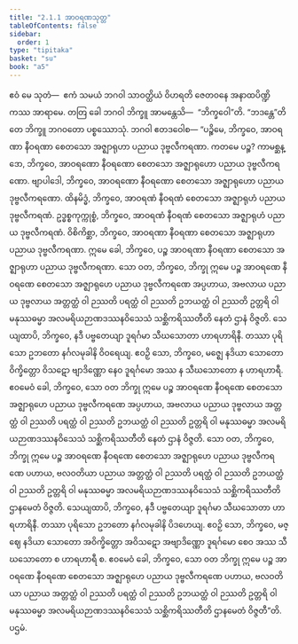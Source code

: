 ```yaml
---
title: "2.1.1 အာဝရဏသုတ္တ"
tableOfContents: false
sidebar:
  order: 1
type: "tipitaka"
basket: "su"
book: "a5"
---
```



<DynamicBreadcrumb />

<Division number="51" book="a5">

<Paragraph number="321" book="a5">
ဧဝံ မေ သုတံ—  ဧကံ သမယံ ဘဂဝါ သာဝတ္ထိယံ ဝိဟရတိ ဇေတဝနေ အနာထပိဏ္ဍိကဿ အာရာမေ. တတြ ခေါ ဘဂဝါ ဘိက္ခူ အာမန္တေသိ—  “ဘိက္ခဝေါ”တိ. “ဘဒန္တေ”တိ တေ ဘိက္ခူ ဘဂဝတော ပစ္စဿောသုံ. ဘဂဝါ ဧတဒဝေါစ—
</Paragraph>

<Paragraph number="322" book="a5">
“ပဉ္စိမေ, ဘိက္ခဝေ, အာဝရဏာ နီဝရဏာ စေတသော အဇ္ဈာရုဟာ ပညာယ ဒုဗ္ဗလီကရဏာ. ကတမေ ပဉ္စ? ကာမစ္ဆန္ဒော, ဘိက္ခဝေ, အာဝရဏော နီဝရဏော စေတသော အဇ္ဈာရုဟော ပညာယ ဒုဗ္ဗလီကရဏော. ဗျာပါဒေါ, ဘိက္ခဝေ, အာဝရဏော နီဝရဏော စေတသော အဇ္ဈာရုဟော ပညာယ ဒုဗ္ဗလီကရဏော. ထိနမိဒ္ဓံ, ဘိက္ခဝေ, အာဝရဏံ နီဝရဏံ စေတသော အဇ္ဈာရုဟံ ပညာယ ဒုဗ္ဗလီကရဏံ. ဥဒ္ဓစ္စကုက္ကုစ္စံ, ဘိက္ခဝေ, အာဝရဏံ နီဝရဏံ စေတသော အဇ္ဈာရုဟံ ပညာယ ဒုဗ္ဗလီကရဏံ. ဝိစိကိစ္ဆာ, ဘိက္ခဝေ, အာဝရဏာ နီဝရဏာ စေတသော အဇ္ဈာရုဟာ ပညာယ ဒုဗ္ဗလီကရဏာ. ဣမေ ခေါ, ဘိက္ခဝေ, ပဉ္စ အာဝရဏာ နီဝရဏာ စေတသော အဇ္ဈာရုဟာ ပညာယ ဒုဗ္ဗလီကရဏာ.
</Paragraph>

<Paragraph number="323" book="a5">
သော ဝတ, ဘိက္ခဝေ, ဘိက္ခု ဣမေ ပဉ္စ အာဝရဏေ နီဝရဏေ စေတသော အဇ္ဈာရုဟေ ပညာယ ဒုဗ္ဗလီကရဏေ အပ္ပဟာယ, အဗလာယ ပညာယ ဒုဗ္ဗလာယ အတ္တတ္ထံ ဝါ ဉဿတိ ပရတ္ထံ ဝါ ဉဿတိ ဥဘယတ္ထံ ဝါ ဉဿတိ ဥတ္တရိ ဝါ မနုဿဓမ္မာ အလမရိယဉာဏဒဿနဝိသေသံ သစ္ဆိကရိဿတီတိ နေတံ ဌာနံ ဝိဇ္ဇတိ. သေယျထာပိ, ဘိက္ခဝေ, နဒီ ပဗ္ဗတေယျာ ဒူရင်္ဂမာ သီဃသောတာ ဟာရဟာရိနီ. တဿာ ပုရိသော ဥဘတော နင်္ဂလမုခါနိ ဝိဝရေယျ. ဧဝဉှိ သော, ဘိက္ခဝေ, မဇ္ဈေ နဒိယာ သောတော ဝိက္ခိတ္တော ဝိသဋော ဗျာဒိဏ္ဏော နေဝ ဒူရင်္ဂမော အဿ န သီဃသောတော န ဟာရဟာရီ. ဧဝမေဝံ ခေါ, ဘိက္ခဝေ, သော ဝတ ဘိက္ခု ဣမေ ပဉ္စ အာဝရဏေ နီဝရဏေ စေတသော အဇ္ဈာရုဟေ ပညာယ ဒုဗ္ဗလီကရဏေ အပ္ပဟာယ, အဗလာယ ပညာယ ဒုဗ္ဗလာယ အတ္တတ္ထံ ဝါ ဉဿတိ ပရတ္ထံ ဝါ ဉဿတိ ဥဘယတ္ထံ ဝါ ဉဿတိ ဥတ္တရိ ဝါ မနုဿဓမ္မာ အလမရိယဉာဏဒဿနဝိသေသံ သစ္ဆိကရိဿတီတိ နေတံ ဌာနံ ဝိဇ္ဇတိ.
</Paragraph>

<Paragraph number="324" book="a5">
သော ဝတ, ဘိက္ခဝေ, ဘိက္ခု ဣမေ ပဉ္စ အာဝရဏေ နီဝရဏေ စေတသော အဇ္ဈာရုဟေ ပညာယ ဒုဗ္ဗလီကရဏေ ပဟာယ, ဗလဝတိယာ ပညာယ အတ္တတ္ထံ ဝါ ဉဿတိ ပရတ္ထံ ဝါ ဉဿတိ ဥဘယတ္ထံ ဝါ ဉဿတိ ဥတ္တရိ ဝါ မနုဿဓမ္မာ အလမရိယဉာဏဒဿနဝိသေသံ သစ္ဆိကရိဿတီတိ ဌာနမေတံ ဝိဇ္ဇတိ. သေယျထာပိ, ဘိက္ခဝေ, နဒီ ပဗ္ဗတေယျာ ဒူရင်္ဂမာ သီဃသောတာ ဟာရဟာရိနီ. တဿာ ပုရိသော ဥဘတော နင်္ဂလမုခါနိ ပိဒဟေယျ. ဧဝဉှိ သော, ဘိက္ခဝေ, မဇ္ဈေ နဒိယာ သောတော အဝိက္ခိတ္တော အဝိသဋော အဗျာဒိဏ္ဏော ဒူရင်္ဂမော စေဝ အဿ သီဃသောတော စ ဟာရဟာရီ စ. ဧဝမေဝံ ခေါ, ဘိက္ခဝေ, သော ဝတ ဘိက္ခု ဣမေ ပဉ္စ အာဝရဏေ နီဝရဏေ စေတသော အဇ္ဈာရုဟေ ပညာယ ဒုဗ္ဗလီကရဏေ ပဟာယ, ဗလဝတိယာ ပညာယ အတ္တတ္ထံ ဝါ ဉဿတိ ပရတ္ထံ ဝါ ဉဿတိ ဥဘယတ္ထံ ဝါ ဉဿတိ ဥတ္တရိ ဝါ မနုဿဓမ္မာ အလမရိယဉာဏဒဿနဝိသေသံ သစ္ဆိကရိဿတီတိ ဌာနမေတံ ဝိဇ္ဇတီ”တိ.

</Paragraph>
</Division>

<Paragraph number="325" type="center" book="a5">
ပဌမံ.
</Paragraph>